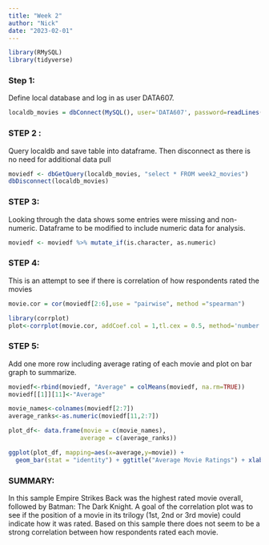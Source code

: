 ---
title: "Week 2"
author: "Nick"
date: "2023-02-01"
---

```{r}

library(RMySQL)
library(tidyverse)
```
### Step 1: 
Define local database and log in as user DATA607.

```{r}

localdb_movies = dbConnect(MySQL(), user='DATA607', password=readLines("C:/data/SQLpass.txt"), dbname='week2_movies', host='localhost')

```



### STEP 2 :
Query localdb and save table into dataframe. Then disconnect as there is no need for additional data pull

```{r}
moviedf <- dbGetQuery(localdb_movies, "select * FROM week2_movies")
dbDisconnect(localdb_movies)
```

### STEP 3:
Looking through the data shows some entries were missing and non-numeric. Dataframe to be modified to include numeric data for analysis. 

```{r}

moviedf <- moviedf %>% mutate_if(is.character, as.numeric)
```
### STEP 4:
This is an attempt to see if there is correlation of how respondents rated the movies

``` {r}
movie.cor = cor(moviedf[2:6],use = "pairwise", method ="spearman")

library(corrplot)
plot<-corrplot(movie.cor, addCoef.col = 1,tl.cex = 0.5, method='number')
```

### STEP 5: 
Add one more row including average rating of each movie and plot on bar graph to summarize.

```{r}

moviedf<-rbind(moviedf, "Average" = colMeans(moviedf, na.rm=TRUE))
moviedf[[1]][11]<-"Average"

movie_names<-colnames(moviedf[2:7])
average_ranks<-as.numeric(moviedf[11,2:7])

plot_df<- data.frame(movie = c(movie_names),
                    average = c(average_ranks))

ggplot(plot_df, mapping=aes(x=average,y=movie)) + 
  geom_bar(stat = "identity") + ggtitle("Average Movie Ratings") + xlab("Average Rating")+ylab("Movie")
```

### SUMMARY: 
In this sample Empire Strikes Back was the highest rated movie overall, followed by Batman: The Dark Knight. A goal of the correlation plot was to see if the position of a movie in its trilogy (1st, 2nd or 3rd movie) could indicate how it was rated. Based on this sample there does not seem to be a strong correlation between how respondents rated each movie.
